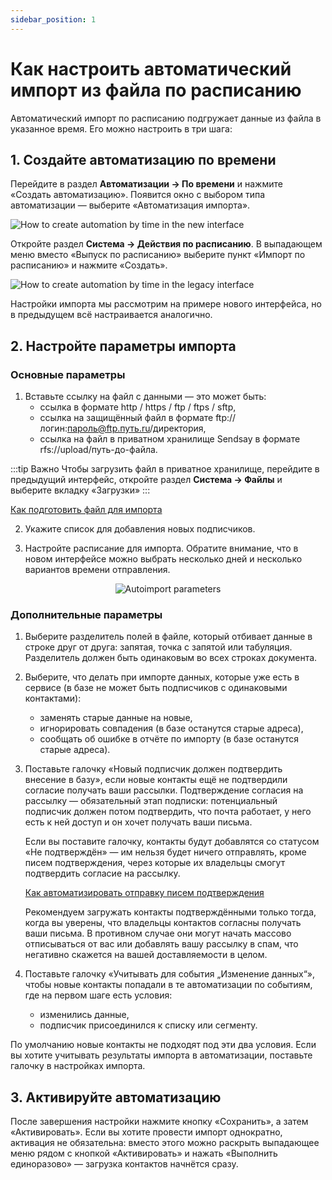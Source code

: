 ```yaml
---
sidebar_position: 1
---
```


# Как настроить автоматический импорт из файла по расписанию

Автоматический импорт по расписанию подгружает данные из файла в указанное время. Его можно настроить в три шага:

## 1. Создайте автоматизацию по времени

<Tabs>
<TabItem value="key1" label="В новом интерфейсе" default>

Перейдите в раздел **Автоматизации → По времени** и нажмите «Создать автоматизацию». Появится окно с выбором типа автоматизации — выберите «Автоматизация импорта».

![How to create automation by time in the new interface](/img/automations/autoimport/how-to-set-autoimport/how-to-create-automation-by-time-in-the-new-interface.gif)

</TabItem>
<TabItem value="key2" label="В предыдущем интерфейсе">

Откройте раздел **Система → Действия по расписанию**. В выпадающем меню вместо «Выпуск по расписанию» выберите пункт «Импорт по расписанию» и нажмите «Создать».

![How to create automation by time in the legacy interface](/img/automations/autoimport/how-to-set-autoimport/how-to-create-automation-by-time-in-the-legacy-interface.gif)

Настройки импорта мы рассмотрим на примере нового интерфейса, но в предыдущем всё настраивается аналогично.

</TabItem>
</Tabs>

## 2. Настройте параметры импорта
### Основные параметры
1. Вставьте ссылку на файл с данными — это может быть:
    - ссылка в формате http / https / ftp / ftps / sftp,
    - ссылка на защищённый файл в формате ftp://логин:пароль@ftp.путь.ru/директория,
    - ссылка на файл в приватном хранилище Sendsay в формате rfs://upload/путь-до-файла.

:::tip Важно
Чтобы загрузить файл в приватное хранилище, перейдите в предыдущий интерфейс, откройте раздел **Система → Файлы** и выберите вкладку «Загрузки»
:::

[Как подготовить файл для импорта](../../subscribers/import-and-export/how-to-prepare-file-for-import.md)

2. Укажите список для добавления новых подписчиков.

3. Настройте расписание для импорта. Обратите внимание, что в новом интерфейсе можно выбрать несколько дней и несколько вариантов времени отправления.

<p align="center">
    <img src={autoimportParameters} alt="Autoimport parameters" />
</p>

### Дополнительные параметры
1. Выберите разделитель полей в файле, который отбивает данные в строке друг от друга: запятая, точка с запятой или табуляция. Разделитель должен быть одинаковым во всех строках документа.

2. Выберите, что делать при импорте данных, которые уже есть в сервисе (в базе не может быть подписчиков с одинаковыми контактами):
    - заменять старые данные на новые,
    - игнорировать совпадения (в базе останутся старые адреса),
    - сообщать об ошибке в отчёте по импорту (в базе останутся старые адреса).

3. Поставьте галочку «Новый подписчик должен подтвердить внесение в базу», если новые контакты ещё не подтвердили согласие получать ваши рассылки. Подтверждение согласия на рассылку — обязательный этап подписки: потенциальный подписчик должен потом подтвердить, что почта работает, у него есть к ней доступ и он хочет получать ваши письма.

    Если вы поставите галочку, контакты будут добавлятся со статусом «Не подтверждён» — им нельзя будет ничего отправлять, кроме писем подтверждения, через которые их владельцы смогут подтвердить согласие на рассылку.

    [Как автоматизировать отправку писем подтверждения](../automations-by-time/how-to-automate-confirmation-emails.md)

    Рекомендуем загружать контакты подтверждёнными только тогда, когда вы уверены, что владельцы контактов согласны получать ваши письма. В противном случае они могут начать массово отписываться от вас или добавлять вашу рассылку в спам, что негативно скажется на вашей доставляемости в целом.

4. Поставьте галочку «Учитывать для события „Изменение данных“», чтобы новые контакты попадали в те автоматизации по событиям, где на первом шаге есть условия:
    - изменились данные,
    - подписчик присоединился к списку или сегменту.

По умолчанию новые контакты не подходят под эти два условия. Если вы хотите учитывать результаты импорта в автоматизации, поставьте галочку в настройках импорта.

## 3. Активируйте автоматизацию
После завершения настройки нажмите кнопку «Сохранить», а затем «Активировать». Если вы хотите провести импорт однократно, активация не обязательна: вместо этого можно раскрыть выпадающее меню рядом с кнопкой «Активировать» и нажать «Выполнить единоразово» — загрузка контактов начнётся сразу.